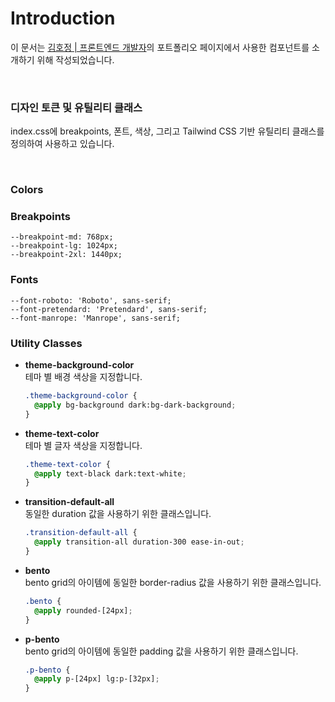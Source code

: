 
<Meta title="Introduction" />

# Introduction

이 문서는 [김호정 | 프론트엔드 개발자](https://hjnk125.github.io)의 포트폴리오 페이지에서 사용한 컴포넌트를 소개하기 위해 작성되었습니다.

<br />

### 디자인 토큰 및 유틸리티 클래스

index.css에 breakpoints, 폰트, 색상, 그리고 Tailwind CSS 기반 유틸리티 클래스를 정의하여 사용하고 있습니다.

<br />

### Colors

<ColorPalette>
  <ColorItem
    title="Background"
    subtitle=""
    colors={{
      'background': '#f4f4f4',
      'dark-background': '#212121',
    }}
  />
  <ColorItem
    title="Grayscale"
    subtitle=""
    colors={{
      'light-gray': '#d1d1d1',
      'gray': '#aaaaaa',
      'dark-gray': '#111111',
    }}
  />
  <ColorItem title="Primary" subtitle="" colors={{ primary: '#f7f168' }} />
</ColorPalette>

### Breakpoints

```
--breakpoint-md: 768px;
--breakpoint-lg: 1024px;
--breakpoint-2xl: 1440px;
```

### Fonts

```
--font-roboto: 'Roboto', sans-serif;
--font-pretendard: 'Pretendard', sans-serif;
--font-manrope: 'Manrope', sans-serif;
```

### Utility Classes

- **theme-background-color**<br/>
  테마 별 배경 색상을 지정합니다.

  ```css
  .theme-background-color {
    @apply bg-background dark:bg-dark-background;
  }
  ```

- **theme-text-color**<br/>
  테마 별 글자 색상을 지정합니다.

  ```css
  .theme-text-color {
    @apply text-black dark:text-white;
  }
  ```

- **transition-default-all**<br/>
  동일한 duration 값을 사용하기 위한 클래스입니다.

  ```css
  .transition-default-all {
    @apply transition-all duration-300 ease-in-out;
  }
  ```

- **bento**<br/>
  bento grid의 아이템에 동일한 border-radius 값을 사용하기 위한 클래스입니다.

  ```css
  .bento {
    @apply rounded-[24px];
  }
  ```

- **p-bento**<br/>
  bento grid의 아이템에 동일한 padding 값을 사용하기 위한 클래스입니다.
  ```css
  .p-bento {
    @apply p-[24px] lg:p-[32px];
  }
  ```

